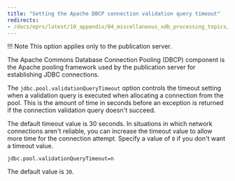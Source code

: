```yaml
---
title: "Setting the Apache DBCP connection validation query timeout"
redirects:
- /docs/eprs/latest/10_appendix/04_miscellaneous_xdb_processing_topics/01_publications_and_subscriptions_server_conf_options/16_setting_apache_dbcp_connection_validation_query
---
```


<div id="setting_apache_dbcp_connection_validation_query" class="registered_link"></div>

!!! Note
    This option applies only to the publication server.

The Apache Commons Database Connection Pooling (DBCP) component is the Apache pooling framework used by the publication server for establishing JDBC connections.

The `jdbc.pool.validationQueryTimeout` option controls the timeout setting when a validation query is executed when allocating a connection from the pool. This is the amount of time in seconds before an exception is returned if the connection validation query doesn't succeed.

The default timeout value is 30 seconds. In situations in which network connections aren't reliable, you can increase the timeout value to allow more time for the connection attempt. Specify a value of `0` if you don't want a timeout value.

`jdbc.pool.validationQueryTimeout=n`

The default value is `30`.
